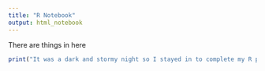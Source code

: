 ```yaml
---
title: "R Notebook"
output: html_notebook
---
```


There are things in here
```r
print("It was a dark and stormy night so I stayed in to complete my R project and contemplate the future.")
```
